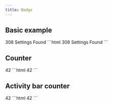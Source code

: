 ```yaml
---
title: Badge
---
```


## Basic example

<Demo>
  <vscode-badge>308 Settings Found</vscode-badge>
  <Fragment slot="html">
    ```html
    <vscode-badge>308 Settings Found</vscode-badge>
    ```
  </Fragment>
</Demo>

## Counter

<Demo>
  <vscode-badge variant="counter">42</vscode-badge>
  <Fragment slot="html">
    ```html
    <vscode-badge variant="counter">42</vscode-badge>
    ```
  </Fragment>
</Demo>

## Activity bar counter

<Demo>
  <vscode-badge variant="activity-bar-counter">42</vscode-badge>
  <Fragment slot="html">
    ```html
    <vscode-badge variant="activity-bar-counter">42</vscode-badge>
    ```
  </Fragment>
</Demo>
